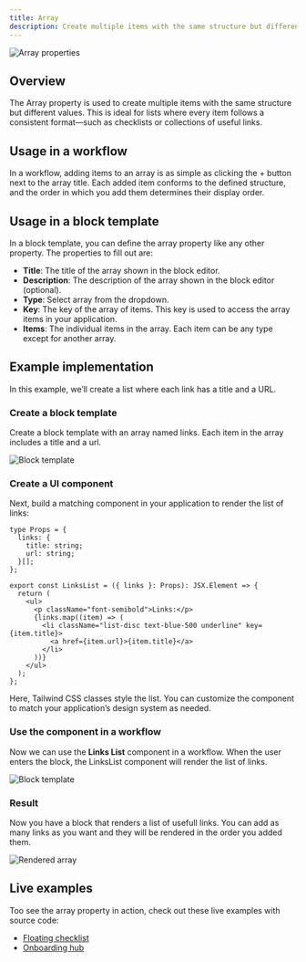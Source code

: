 ```yaml
---
title: Array
description: Create multiple items with the same structure but different values.
---
```



![Array properties](/block-properties/array.png)

## Overview

The Array property is used to create multiple items with the same structure but different values. This is ideal for lists where every item follows a consistent format—such as checklists or collections of useful links.

## Usage in a workflow

In a workflow, adding items to an array is as simple as clicking the + button next to the array title. Each added item conforms to the defined structure, and the order in which you add them determines their display order.

## Usage in a block template

In a block template, you can define the array property like any other property. The properties to fill out are:

- **Title**: The title of the array shown in the block editor.
- **Description**: The description of the array shown in the block editor (optional).
- **Type**: Select array from the dropdown.
- **Key**: The key of the array of items. This key is used to access the array items in your application.
- **Items**: The individual items in the array. Each item can be any type except for another array.

## Example implementation

In this example, we’ll create a list where each link has a title and a URL.

<Steps>

<Step>

### Create a block template

Create a block template with an array named links. Each item in the array includes a title and a url.

![Block template](/block-properties/array-template.png)

</Step>

<Step>

### Create a UI component

Next, build a matching component in your application to render the list of links:

```tsx
type Props = {
  links: {
    title: string;
    url: string;
  }[];
};

export const LinksList = ({ links }: Props): JSX.Element => {
  return (
    <ul>
      <p className="font-semibold">Links:</p>
      {links.map((item) => (
        <li className="list-disc text-blue-500 underline" key={item.title}>
          <a href={item.url}>{item.title}</a>
        </li>
      ))}
    </ul>
  );
};
```

Here, Tailwind CSS classes style the list. You can customize the component to match your application’s design system as needed.

</Step>

<Step>

### Use the component in a workflow

Now we can use the **Links List** component in a workflow. When the user enters the block, the LinksList component will render the list of links.

![Block template](/block-properties/array-workflow.png)

</Step>

<Step>

### Result

Now you have a block that renders a list of usefull links. You can add as many links as you want and they will be rendered in the order you added them.

![Rendered array](/block-properties/array-example.png)

</Step>

</Steps>

## Live examples

Too see the array property in action, check out these live examples with source code:

- [Floating checklist](/examples/floating-checklist)
- [Onboarding hub](/examples/onboarding-hub)
